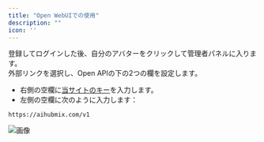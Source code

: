 ```yaml
---
title: "Open WebUIでの使用"
description: ""
icon: ''
---
```


登録してログインした後、自分のアバターをクリックして管理者パネルに入ります。  
外部リンクを選択し、Open APIの下の2つの欄を設定します。  
- 右側の空欄に[当サイトのキー](https://aihubmix.com/token)を入力します。  
- 左側の空欄に次のように入力します：
```
https://aihubmix.com/v1
```  
![画像](../media/webui.png)